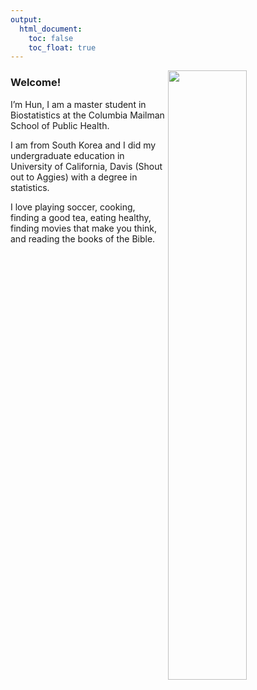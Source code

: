 ```yaml
---
output: 
  html_document:
    toc: false
    toc_float: true
---
```

<img src="images/image2.jpg" style="width:50%" Align = "right"/>

### Welcome! 

I'm Hun, I am a master student in Biostatistics at the Columbia Mailman School of Public Health. 

I am from South Korea and I did my undergraduate education in University of California, Davis (Shout out to Aggies) with a degree in statistics. 

I love playing soccer, cooking, finding a good tea, eating healthy, finding movies that make you think, and reading the books of the Bible. 


